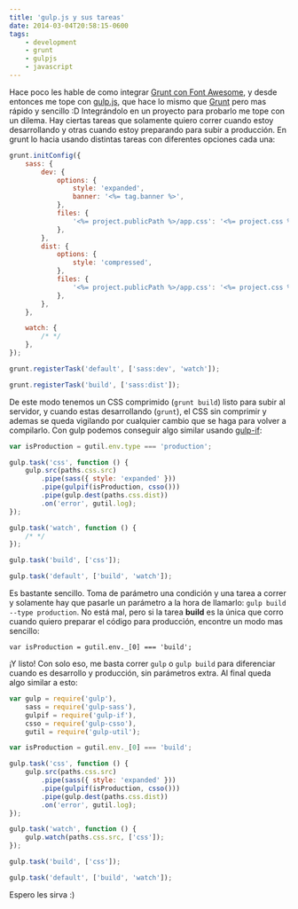 ```yaml
---
title: 'gulp.js y sus tareas'
date: 2014-03-04T20:58:15-0600
tags:
    - development
    - grunt
    - gulpjs
    - javascript
---
```


Hace poco les hable de como integrar [Grunt con Font Awesome](/2013-12-28--usar-font-awesome-con-grunt/), y desde entonces me tope con [gulp.js](http://gulpjs.com/), que hace lo mismo que [Grunt](http://gruntjs.com/) pero mas rápido y sencillo :D Integrándolo en un proyecto para probarlo me tope con un dilema. Hay ciertas tareas que solamente quiero correr cuando estoy desarrollando y otras cuando estoy preparando para subir a producción. En grunt lo hacia usando distintas tareas con diferentes opciones cada una:

```javascript
grunt.initConfig({
	sass: {
		dev: {
			options: {
				style: 'expanded',
				banner: '<%= tag.banner %>',
			},
			files: {
				'<%= project.publicPath %>/app.css': '<%= project.css %>',
			},
		},
		dist: {
			options: {
				style: 'compressed',
			},
			files: {
				'<%= project.publicPath %>/app.css': '<%= project.css %>',
			},
		},
	},

	watch: {
		/* */
	},
});

grunt.registerTask('default', ['sass:dev', 'watch']);

grunt.registerTask('build', ['sass:dist']);
```

De este modo tenemos un CSS comprimido (`grunt build`) listo para subir al servidor, y cuando estas desarrollando (`grunt`), el CSS sin comprimir y ademas se queda vigilando por cualquier cambio que se haga para volver a compilarlo. Con gulp podemos conseguir algo similar usando [gulp-if](https://github.com/robrich/gulp-if):

```javascript
var isProduction = gutil.env.type === 'production';

gulp.task('css', function () {
	gulp.src(paths.css.src)
		.pipe(sass({ style: 'expanded' }))
		.pipe(gulpif(isProduction, csso()))
		.pipe(gulp.dest(paths.css.dist))
		.on('error', gutil.log);
});

gulp.task('watch', function () {
	/* */
});

gulp.task('build', ['css']);

gulp.task('default', ['build', 'watch']);
```

Es bastante sencillo. Toma de parámetro una condición y una tarea a correr y solamente hay que pasarle un parámetro a la hora de llamarlo: `gulp build --type production`. No está mal, pero si la tarea **build** es la única que corro cuando quiero preparar el código para producción, encontre un modo mas sencillo:

`var isProduction = gutil.env._[0] === 'build';`

¡Y listo! Con solo eso, me basta correr `gulp` o `gulp build` para diferenciar cuando es desarrollo y producción, sin parámetros extra. Al final queda algo similar a esto:

```javascript
var gulp = require('gulp'),
	sass = require('gulp-sass'),
	gulpif = require('gulp-if'),
	csso = require('gulp-csso'),
	gutil = require('gulp-util');

var isProduction = gutil.env._[0] === 'build';

gulp.task('css', function () {
	gulp.src(paths.css.src)
		.pipe(sass({ style: 'expanded' }))
		.pipe(gulpif(isProduction, csso()))
		.pipe(gulp.dest(paths.css.dist))
		.on('error', gutil.log);
});

gulp.task('watch', function () {
	gulp.watch(paths.css.src, ['css']);
});

gulp.task('build', ['css']);

gulp.task('default', ['build', 'watch']);
```

Espero les sirva :)
